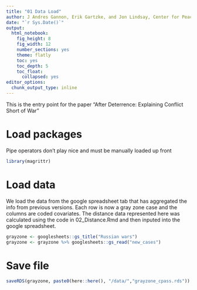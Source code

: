 ```yaml
---
title: "01 Data Load"
author: J Andres Gannon, Erik Gartzke, and Jon Lindsay, Center for Peace and Security Studies (cPASS)
date: "`r Sys.Date()`"
output:
  html_notebook:
    fig_height: 8
    fig_width: 12
    number_sections: yes
    theme: flatly
    toc: yes
    toc_depth: 5
    toc_float:
      collapsed: yes
editor_options:
  chunk_output_type: inline
---
```

<style>
    body .main-container {
        max-width: 100%;
    }
</style>

This is the entry point for the paper "After Deterrence: Explaining Conflict Short of War" 

# Load packages
Pipe operators don't play nice and must be manually loaded up front
```r
library(magrittr)
```

# Load data
We load the data from the google spreadsheet tab that has aggregated the info from previous versions. Each row is now a gray zone case and the columns are coded covariates. The distance data represented here was calculated using the code in 02_Distance.Rmd and then inputed into the google spreadsheet.
```r
grayzone <- googlesheets::gs_title("Russian wars")
grayzone <- grayzone %>% googlesheets::gs_read("new_cases")
```
# Save file
```r
saveRDS(grayzone, paste0(here::here(), "/data/","grayzone_cpass.rds"))
```
